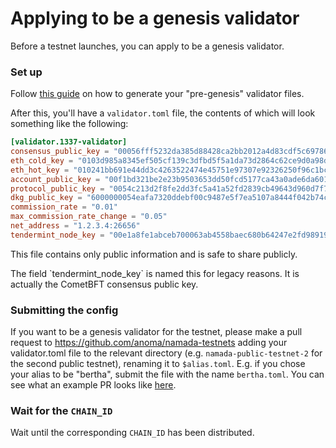 
# Applying to be a genesis validator

Before a testnet launches, you can apply to be a genesis validator.

### Set up

Follow [this guide](../../validators/genesis-validator-setup.md#pre-genesis) on how to generate your "pre-genesis" validator files.

After this, you'll have a `validator.toml` file, the contents of which will look something like the following:

```toml
[validator.1337-validator]
consensus_public_key = "00056fff5232da385d88428ca2bb2012a4d83cdf5c697864dde34b393333a72268"
eth_cold_key = "0103d985a8345ef505cf139c3dfbd5f5a1da73d2864c62ce9d0a98da73898a59f6f9"
eth_hot_key = "010241bb691e44dd3c4263522474e45751e97307e92326250f96c1bcd0a06880875d"
account_public_key = "00f1bd321be2e23b9503653dd50fcd5177ca43a0ade6da60108eaecde0d68abdc8"
protocol_public_key = "0054c213d2f8fe2dd3fc5a41a52fd2839cb49643d960d7f75e993202692c5d8783"
dkg_public_key = "6000000054eafa7320ddebf00c9487e5f7ea5107a8444f042b74caf9ed5679163f854577bf4d0992a8fd301ec4f3438c9934c617a2c71649178e536f7e2a8cdc1f8331139b7fd9b4d36861f0a9915d83f61d7f969219f0eba95bb6fa45595425923d4c0e"
commission_rate = "0.01"
max_commission_rate_change = "0.05"
net_address = "1.2.3.4:26656"
tendermint_node_key = "00e1a8fe1abceb700063ab4558baec680b64247e2fd9891962af552b9e49318d8d"
```

This file contains only public information and is safe to share publicly.

<Callout>
The field `tendermint_node_key` is named this for legacy reasons. It is actually the CometBFT consensus public key.
</Callout>

### Submitting the config
If you want to be a genesis validator for the testnet, please make a pull request to https://github.com/anoma/namada-testnets adding your validator.toml file to the relevant directory (e.g. `namada-public-testnet-2` for the second public testnet), renaming it to `$alias.toml`. 
E.g. if you chose your alias to be "bertha", submit the file with the name `bertha.toml`. You can see what an example PR looks like [here](https://github.com/anoma/namada-testnets/pull/29).

### Wait for the `CHAIN_ID`
Wait until the corresponding `CHAIN_ID` has been distributed.